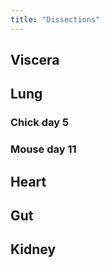 ```yaml
---
title: "Dissections"
---
```



## Viscera






## Lung

### Chick day 5

### Mouse day 11


## Heart


## Gut


## Kidney



